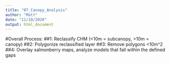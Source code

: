 ```yaml
---
title: "07_Canopy_Analysis"
author: "Matt"
date: "11/10/2020"
output: html_document
---
```


#Overall Process:
##1: Reclassify CHM (<10m = subcanopy, >10m = canopy)
##2: Polygonize reclassified layer
##3: Remove polygons <10m^2
##4: Overlay salmonberry maps, analyze models that fall within the defined gaps

```r



```

